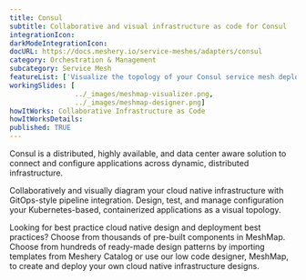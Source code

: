 ```yaml
---
title: Consul
subtitle: Collaborative and visual infrastructure as code for Consul
integrationIcon: 
darkModeIntegrationIcon: 
docURL: https://docs.meshery.io/service-meshes/adapters/consul
category: Orchestration & Management
subcategory: Service Mesh
featureList: ['Visualize the topology of your Consul service mesh deployment',Analyze Consul Connect's configuration,'Explore Consul's Service Splitter']
workingSlides: [
				../_images/meshmap-visualizer.png,
				../_images/meshmap-designer.png]
howItWorks: Collaborative Infrastructure as Code
howItWorksDetails: 
published: TRUE
---
```

Consul is a distributed, highly available, and data center aware solution to connect and configure applications across dynamic, distributed infrastructure.
<p>
    Collaboratively and visually diagram your cloud native infrastructure with GitOps-style pipeline integration. Design, test, and manage configuration your Kubernetes-based, containerized applications as a visual topology.
</p>
<p>
    Looking for best practice cloud native design and deployment best practices? Choose from thousands of pre-built components in MeshMap. Choose from hundreds of ready-made design patterns by importing templates from Meshery Catalog or use our low code designer, MeshMap, to create and deploy your own cloud native infrastructure designs.
</p>